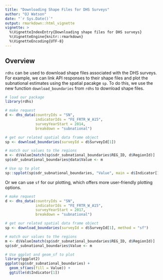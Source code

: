```yaml
---
title: "Downloading Shape Files for DHS Surveys"
author: "OJ Watson"
date: "`r Sys.Date()`"
output: rmarkdown::html_vignette
vignette: >
  %\VignetteIndexEntry{Downloading shape files for DHS surveys}
  %\VignetteEngine{knitr::rmarkdown}
  %\VignetteEncoding{UTF-8}
---
```


## Overview

`rdhs` can be used to download shape files associated with the DHS surveys. For
example, we can link API responses to their shape files and plot the subnational
estimates using the spatial pacakge `sp`. To do this, we use the new function
`download_boundaries` from `rdhs` to download shape files. 

```r

# load our package
library(rdhs)

# make request
d <- dhs_data(countryIds = "SN",
              indicatorIds = "FE_FRTR_W_A15",
              surveyYearStart = 2014,
              breakdown = "subnational")

# get our related spatial data frame object
sp <- download_boundaries(surveyId = d$SurveyId[1])

# match our values to the regions
m <- d$Value[match(sp$sdr_subnational_boundaries$REG_ID, d$RegionId)]
sp$sdr_subnational_boundaries@data$Value <- m

# Use sp to plot
sp::spplot(sp$sdr_subnational_boundaries, "Value", main = d$Indicator[1])

```

Or we can use `sf` for our plotting, which offers more user-friendly plotting
options. 

```r

# make request
d <- dhs_data(countryIds = "SN",
              indicatorIds = "FE_FRTR_W_A15",
              surveyYearStart = 2017,
              breakdown = "subnational")

# get our related spatial data frame object
sp <- download_boundaries(surveyId = d$SurveyId[1], method = "sf")

# match our values to the regions
m <- d$Value[match(sp$sdr_subnational_boundaries$REG_ID, d$RegionId)]
sp$sdr_subnational_boundaries$Value <- m

# Use ggplot and geom_sf to plot
library(ggplot2)
ggplot(sp$sdr_subnational_boundaries) + 
  geom_sf(aes(fill = Value)) + 
  ggtitle(d$Indicator[1])

```
